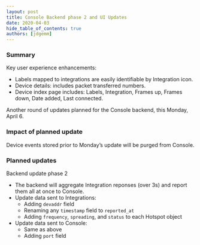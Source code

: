 ```yaml
---
layout: post
title: Console Backend phase 2 and UI Updates
date: 2020-04-03
hide_table_of_contents: true
authors: [jdgemm]
---
```


### Summary

Key user experience enhancements:

- Labels mapped to integrations are easily identifiable by Integration icon.
- Device details: includes packet transferred numbers.
- Device index page includes: Labels, Integration, Frames up, Frames down, Date added, Last
  connected.

<!--truncate-->

Another round of updates planned for the Console backend, this Monday, April 6.

### Impact of planned update

Device events stored prior to Monday’s update will be purged from Console.

### Planned updates

Backend update phase 2

- The backend will aggregate Integration reponses (over 3s) and report them all at once to Console.
- Update data sent to Integrations:
  - Adding `devaddr` field
  - Renaming any `timestamp` field to `reported_at`
  - Adding `frequency`, `spreading`, and `status` to each Hotspot object
- Update data sent to Console:
  - Same as above
  - Adding `port` field
